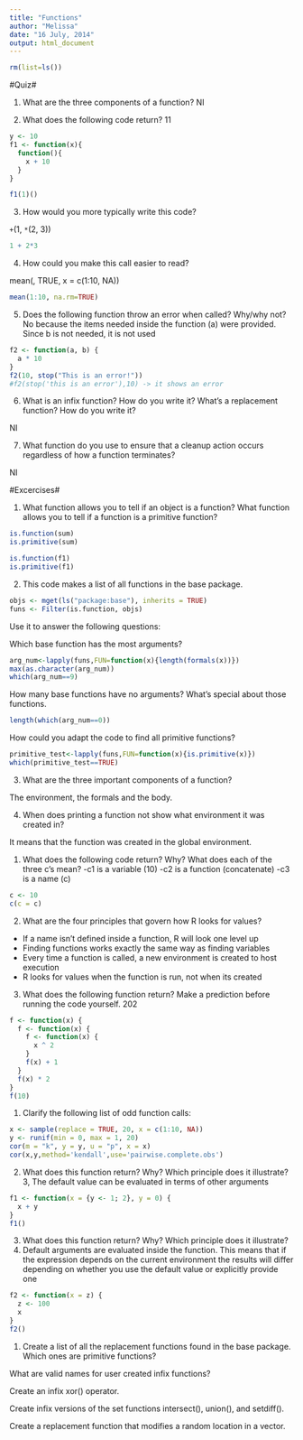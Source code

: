 ```yaml
---
title: "Functions"
author: "Melissa"
date: "16 July, 2014"
output: html_document
---
```

```r
rm(list=ls())
```


#Quiz#

1. What are the three components of a function?
 NI

2. What does the following code return? 11

```r
y <- 10
f1 <- function(x){
  function(){
    x + 10
  }
}

f1(1)()
```

3. How would you more typically write this code?

`+`(1, `*`(2, 3))

```r
1 + 2*3

```

4. How could you make this call easier to read?

mean(, TRUE, x = c(1:10, NA))

```r
mean(1:10, na.rm=TRUE)
```


5. Does the following function throw an error when called? Why/why not?
  No because the items needed inside the function (a) were provided. Since b is not needed, it is not used

```r
f2 <- function(a, b) {
  a * 10
}
f2(10, stop("This is an error!"))
#f2(stop('this is an error'),10) -> it shows an error
```


6. What is an infix function? How do you write it? What’s a replacement function? How do you write it?

NI

7. What function do you use to ensure that a cleanup action occurs regardless of how a function terminates?

NI

#Excercises#

1. What function allows you to tell if an object is a function? What function allows you to tell if a function is a primitive function?

```r
is.function(sum)
is.primitive(sum)

is.function(f1)
is.primitive(f1)

```

2. This code makes a list of all functions in the base package.

```r
objs <- mget(ls("package:base"), inherits = TRUE)
funs <- Filter(is.function, objs)
```

Use it to answer the following questions:

Which base function has the most arguments?

```r

arg_num<-lapply(funs,FUN=function(x){length(formals(x))})
max(as.character(arg_num))
which(arg_num==9)

```


How many base functions have no arguments? What’s special about those functions.

```r
length(which(arg_num==0))

```


How could you adapt the code to find all primitive functions?

```r
primitive_test<-lapply(funs,FUN=function(x){is.primitive(x)})
which(primitive_test==TRUE)

```


3. What are the three important components of a function?

The environment, the formals and the body. 

4. When does printing a function not show what environment it was created in?

It means that the function was created in the global environment. 



1. What does the following code return? Why? What does each of the three c’s mean?
 -c1 is a variable (10)
 -c2 is a function (concatenate)
 -c3 is a name (c)
 
```r
c <- 10
c(c = c)
```

2. What are the four principles that govern how R looks for values?
 - If a name isn’t defined inside a function, R will look one level up
 - Finding functions works exactly the same way as finding variables
 - Every time a function is called, a new environment is created to host execution
 - R looks for values when the function is run, not when its created
 

3. What does the following function return? Make a prediction before running the code yourself.
 202
```r
f <- function(x) {
  f <- function(x) {
    f <- function(x) {
      x ^ 2
    }
    f(x) + 1
  }
  f(x) * 2
}
f(10)
```



1. Clarify the following list of odd function calls:

```r
x <- sample(replace = TRUE, 20, x = c(1:10, NA))
y <- runif(min = 0, max = 1, 20)
cor(m = "k", y = y, u = "p", x = x)
cor(x,y,method='kendall',use='pairwise.complete.obs')
```

2. What does this function return? Why? Which principle does it illustrate?
3, The default value can be evaluated in terms of other arguments 

```r
f1 <- function(x = {y <- 1; 2}, y = 0) {
  x + y
}
f1()
```

3. What does this function return? Why? Which principle does it illustrate?
100. Default arguments are evaluated inside the function. This means that if the expression depends on the current environment the results will differ depending on whether you use the default value or explicitly provide one

```r
f2 <- function(x = z) {
  z <- 100
  x
}
f2()
```




1. Create a list of all the replacement functions found in the base package. Which ones are primitive functions?



What are valid names for user created infix functions?

Create an infix xor() operator.

Create infix versions of the set functions intersect(), union(), and setdiff().

Create a replacement function that modifies a random location in a vector.


